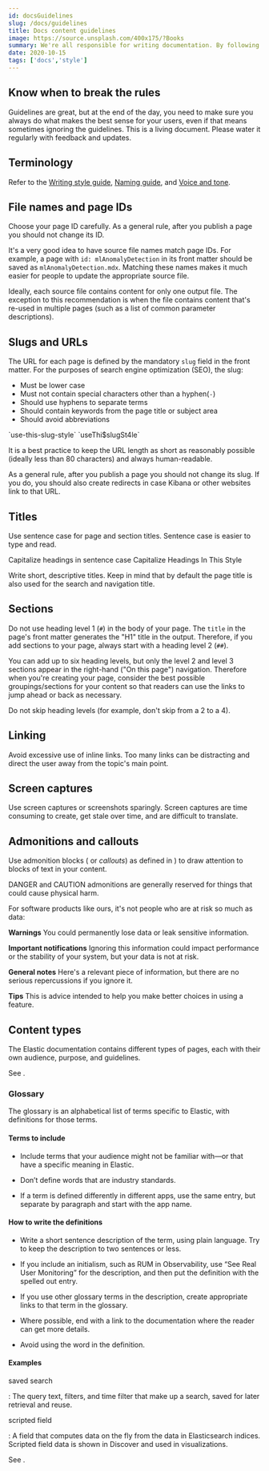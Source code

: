 ```yaml
---
id: docsGuidelines
slug: /docs/guidelines
title: Docs content guidelines
image: https://source.unsplash.com/400x175/?Books
summary: We're all responsible for writing documentation. By following these guidelines, you can create docs that are consistent with other Elastic documentation.
date: 2020-10-15
tags: ['docs','style']
---
```


## Know when to break the rules

<DocLink id="docsGuidelines" />

Guidelines are great, but at the end of the day, you need to make sure you
always do what makes the best sense for your users, even if that means sometimes
ignoring the guidelines. This is a living document. Please water it regularly
with feedback and updates.

## Terminology

Refer to the
[Writing style guide](https://brand.elastic.co/302f66895/p/194a3b-writing-style-guide/t/159934),
[Naming guide](https://brand.elastic.co/302f66895/p/072ccc-naming-guide), and
[Voice and tone](https://brand.elastic.co/302f66895/p/30bdc7-voice-and-tone).

## File names and page IDs

Choose your page ID carefully. As a general rule, after you publish a page you
should not change its ID.

It's a very good idea to have source file names match page IDs. For example, a
page with `id: mlAnomalyDetection` in its front matter should be saved as
`mlAnomalyDetection.mdx`. Matching these names makes it much easier for people
to update the appropriate source file.

Ideally, each source file contains content for only one output file. The
exception to this recommendation is when the file contains content that's
re-used in multiple pages (such as a list of common parameter descriptions).

## Slugs and URLs

The URL for each page is defined by the mandatory `slug` field in the front
matter. For the purposes of search engine optimization (SEO), the slug:

- Must be lower case
- Must not contain special characters other than a hyphen(`-`)
- Should use hyphens to separate terms
- Should contain keywords from the page title or subject area
- Should avoid abbreviations

<DocCallOut title="Do">
  `use-this-slug-style`
</DocCallOut>

<DocCallOut color="warning" title="Don't">
  `useThi$slugSt4le`
</DocCallOut>

It is a best practice to keep the URL length as short as reasonably possible
(ideally less than 80 characters) and always human-readable.

As a general rule, after you publish a page you should not change its slug. If
you do, you should also create redirects in case Kibana or other websites link
to that URL.

## Titles

Use sentence case for page and section titles. Sentence case is easier to type
and read.

<DocCallOut title="Do">
  Capitalize headings in sentence case
</DocCallOut>

<DocCallOut color="warning" title="Don't">
  Capitalize Headings In This Style
</DocCallOut>

Write short, descriptive titles. Keep in mind that by default the page title is
also used for the search and navigation title.

## Sections

Do not use heading level 1 (`#`) in the body of your page. The `title` in the
page's front matter generates the "H1" title in the output. Therefore, if you
add sections to your page, always start with a heading level 2 (`##`).

You can add up to six heading levels, but only the level 2 and level 3 sections
appear in the right-hand ("On this page") navigation. Therefore when you're
creating your page, consider the best possible groupings/sections for your
content so that readers can use the links to jump ahead or back as necessary.

Do not skip heading levels (for example, don't skip from a 2 to a 4).

## Linking

Avoid excessive use of inline links. Too many links can be distracting and
direct the user away from the topic's main point.

## Screen captures

Use screen captures or screenshots sparingly. Screen captures are time consuming
to create, get stale over time, and are difficult to translate.

## Admonitions and callouts

Use admonition blocks ( or _callouts_) as defined in <DocLink id="docsSyntax" />) to draw attention to blocks of text in your content.

DANGER and CAUTION admonitions are generally reserved for things that could cause physical harm.

For software products like ours, it's not people who are at risk so much as data:

**Warnings**
<DocCallOut color="danger" title="Potential data loss">
  You could permanently lose data or leak sensitive information.
</DocCallOut>

**Important notifications**
<DocCallOut color="warning" title="Performance impact">
  Ignoring this information could impact performance or the stability of your
  system, but your data is not at risk.
</DocCallOut>

**General notes**
<DocCallOut title="You should know">
  Here's a relevant piece of information, but there are no serious
  repercussions if you ignore it.
</DocCallOut>

**Tips**
<DocCallOut title="Here's a tip">
  This is advice intended to help you make better choices in using a feature.
</DocCallOut>

## Content types

The Elastic documentation contains different types of pages, each with their own audience, purpose, and guidelines.

See <DocLink id="contentTypes" />.

### Glossary

The glossary is an alphabetical list of terms specific to Elastic,
with definitions for those terms.

#### Terms to include

- Include terms that your audience might not be familiar with&mdash;or
that have a specific meaning in Elastic.

- Don’t define words that are industry standards.

- If a term is defined differently in different apps, use
the same entry, but separate by paragraph and start with the app name.

#### How to write the definitions

- Write a short sentence description of the term, using plain language.
Try to keep the description to two sentences or less.

- If you include an initialism, such as RUM in Observability,
use “See Real User Monitoring” for the description, and then put
the definition with the spelled out entry.

- If you use other glossary terms in the description, create appropriate
links to that term in the glossary.

- Where possible, end with a link to the documentation where the reader
can get more details.

- Avoid using the word in the definition.

#### Examples

saved search

: The query text, filters, and time filter that make up a search, saved for later retrieval and reuse.

scripted field

: A field that computes data on the fly from the data in Elasticsearch indices. Scripted field data is shown in Discover and used in visualizations.

See <DocLink id="glossary" />.